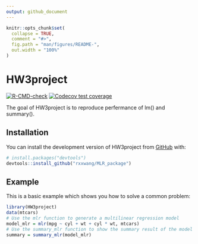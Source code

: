 ```yaml
---
output: github_document
---
```


<!-- README.md is generated from README.Rmd. Please edit that file -->

```r
knitr::opts_chunk$set(
  collapse = TRUE,
  comment = "#>",
  fig.path = "man/figures/README-",
  out.width = "100%"
)
```

# HW3project

<!-- badges: start -->
[![R-CMD-check](https://github.com/rxxwang/MLR_package/actions/workflows/R-CMD-check.yaml/badge.svg)](https://github.com/rxxwang/MLR_package/actions/workflows/R-CMD-check.yaml)
[![Codecov test coverage](https://codecov.io/gh/rxxwang/MLR_package/branch/main/graph/badge.svg)](https://app.codecov.io/gh/rxxwang/MLR_package?branch=main)
<!-- badges: end -->

The goal of HW3project is to reproduce perfermance of lm() and summary().

## Installation

You can install the development version of HW3project from [GitHub](https://github.com/) with:

```r
# install.packages("devtools")
devtools::install_github("rxxwang/MLR_package")
```

## Example

This is a basic example which shows you how to solve a common problem:

```r
library(HW3project)
data(mtcars)
# Use the mlr function to generate a multilinear regression model
model_mlr = mlr(mpg ~ cyl + wt + cyl * wt, mtcars)
# Use the summary_mlr function to show the summary result of the model
summary = summary_mlr(model_mlr)
```

